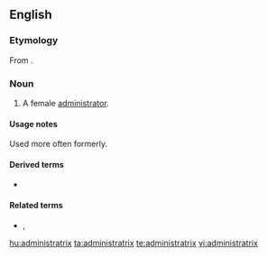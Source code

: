 ==English==

===Etymology===
From {{NL.}} {{m|la|administrātrix}}.

===Noun===
{{en-noun|administratrices|administratixes}}

# A female [[administrator]].

====Usage notes====
Used more often formerly.

====Derived terms====
* {{l/en|administratrixship}}

====Related terms====
* {{l/en|administer}}, {{l/en|administrative}}

[[hu:administratrix]]
[[ta:administratrix]]
[[te:administratrix]]
[[vi:administratrix]]